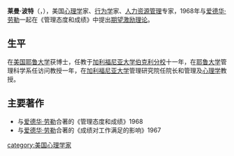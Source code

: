 '''莱曼·波特'''（{{lang-en|Lyman W. Porter}}，{{bd|1930年||2015年|7月2日}}），美国[[心理学|心理学]]家、[[行为学|行为学]]家、[[人力资源管理|人力资源管理]]专家，1968年与[[爱德华·劳勒|爱德华·劳勒]]一起在《管理态度和成绩》中提出[[期望激励理论|期望激励理论]]。

==生平==
在[[美国|美国]][[耶鲁大学|耶鲁大学]]获博士，任教于[[加利福尼亚大学|加利福尼亚大学]][[伯克利分校|伯克利分校]]十一年，在[[耶鲁大学|耶鲁大学]]管理科学系任访问教授一年，在[[加利福尼亚大学|加利福尼亚大学]]管理研究院任院长和管理及[[心理学|心理学]]教授。

==主要著作==
*与[[爱德华·劳勒|爱德华·劳勒]]合著的《管理态度和成绩》1968
*与[[爱德华·劳勒|爱德华·劳勒]]合著的《成绩对工作满足的影响》1967

[[category:美国心理学家|category:美国心理学家]]